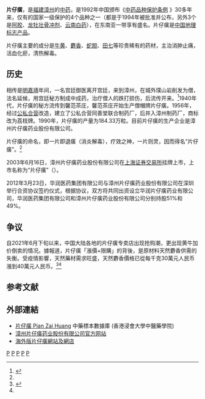 {{Medical}}
'''片仔癀'''，是[[福建|福建]][[漳州|漳州]]的[[中药|中药]]，是1992年中国颁布《[[s:中药品种保护条例_(1992年)|中药品种保护条例]] 》30多年来，仅有的国家一级保护的4个品种之一（都是于1994年被批准并公布，另外3个是[[阿胶|阿胶]]、[[龙牡壮骨冲剂|龙牡壮骨冲剂]]、[[云南白药|云南白药]]），在东南亚一带享有盛名。片仔癀是[[中国地理标志产品|中国地理标志产品]]。

片仔癀主要的成分是[[牛黄|牛黄]]、[[麝香|麝香]]、[[蛇胆|蛇胆]]、[[田七|田七]]等珍贵稀有的药材，主治消肿止痛，活血化瘀，清热解毒。

==历史==
相传是[[明朝|明]][[嘉靖|嘉靖]]年间，一名宫廷御医离开宫廷，来到漳州，在城外璞山岩削发为僧，法名延候，用宫廷秘方制成中成药，治疗僧人的跌打损伤，后流传开来。<ref name=":0">{{Cite web|title=下午察：片仔癀贵过黄金 中国“神药”为何层出不穷？|url=https://www.zaobao.com.sg/realtime/china/story20210628-1162122|access-date=2021-06-30|date=2021-06-28|last=|first=|work=|publisher=[[联合早报|联合早报]]|language=zh|archive-date=2021-07-09|archive-url=https://web.archive.org/web/20210709181717/https://www.zaobao.com.sg/realtime/china/story20210628-1162122|dead-url=no}}</ref>1940年代，片仔癀的秘方流传到馨范茶庄，馨范茶庄开始生产僧帽牌片仔癀。1956年，经过[[公私合营|公私合营]]改造，建立了公私合营同善堂联合制药厂，后并入漳州制药厂，商标改为荔枝牌。1990年，片仔癀的产量为184.33万粒。目前片仔癀的生产企业是漳州片仔癀药业股份有限公司。

片仔癀的命名，即一片即退癀（消炎解毒），疗效之神，一片则灵，因而得名“片仔癀”。<ref name=":0" />

2003年6月16日，漳州片仔癀药业股份有限公司在[[上海证券交易所|上海证券交易所]]挂牌上市，上市名称为“片仔癀”（{{SSE|600436}}）。

2012年3月23日，华润医药集团有限公司与漳州片仔癀药业股份有限公司在深圳举行合资协议签约仪式，根据协议，双方将共同出资设立华润片仔癀药业有限公司，华润医药集团有限公司和漳州片仔癀药业股份有限公司分别持股51%和49%。

==争议==
自2021年6月下旬以来，中国大陆各地的片仔癀专卖店出现抢购潮，更出现黄牛加价倒卖的情况。據報道，片仔癀「漲價+限購」的背後，是原材料天然麝香供需的失衡。受疫情影響，天然藥材需求旺盛，天然麝香價格已從每千克30萬元人民币漲到40萬元人民币。<ref>{{cite news |title=藥中茅台｜590元一粒「片仔癀」開店10分鐘賣光 淘寶炒到千多元 |url=https://www.hk01.com/%E5%A4%A7%E5%9C%8B%E5%B0%8F%E4%BA%8B/641796/%E8%97%A5%E4%B8%AD%E8%8C%85%E5%8F%B0-590%E5%85%83%E4%B8%80%E7%B2%92-%E7%89%87%E4%BB%94%E7%99%80-%E9%96%8B%E5%BA%9710%E5%88%86%E9%90%98%E8%B3%A3%E5%85%89-%E6%B7%98%E5%AF%B6%E7%82%92%E5%88%B0%E5%8D%83%E5%A4%9A%E5%85%83 |accessdate=2021-06-24 |work=香港01 |date=2021-06-23 |language=zh-HK |archive-date=2021-08-28 |archive-url=https://web.archive.org/web/20210828114709/https://www.hk01.com/%E5%A4%A7%E5%9C%8B%E5%B0%8F%E4%BA%8B/641796/%E8%97%A5%E4%B8%AD%E8%8C%85%E5%8F%B0-590%E5%85%83%E4%B8%80%E7%B2%92-%E7%89%87%E4%BB%94%E7%99%80-%E9%96%8B%E5%BA%9710%E5%88%86%E9%90%98%E8%B3%A3%E5%85%89-%E6%B7%98%E5%AF%B6%E7%82%92%E5%88%B0%E5%8D%83%E5%A4%9A%E5%85%83 |dead-url=no }}</ref><ref name=":0" />

== 参考文献 ==
{{Reflist}}
{{wikisource|中药品种保护条例 (1992年)|中药品种保护条例}}

==外部連結==
* [http://libproject.hkbu.edu.hk/was40/detail?channelid=44273&searchword=herb_id=D00135 片仔癀 Pian Zai Huang] {{Wayback|url=http://libproject.hkbu.edu.hk/was40/detail?channelid=44273&searchword=herb_id=D00135 |date=20160304203420 }} 中藥標本數據庫 (香港浸會大學中醫藥學院) {{zh-hant}}{{en}}
* [http://www.zzpzh.com 漳州片仔癀药业股份有限公司官方网站] {{Wayback|url=http://www.zzpzh.com/ |date=20080515201202 }}{{zh-hans}}
* [https://www.pzh.com.hk 海外版片仔癀網站及網店] {{Wayback|url=https://www.pzh.com.hk/ |date=20190510170839 }}{{zh-hant}}{{ja}}{{id}}
{{Fujian topics}}
{{SSE 50}}
{{CSI-300}}
[[Category:中成药|P]]
[[Category:福建老字号|P]]
[[Category:上海证券交易所上市公司|P]]
[[Category:中国药局|P]]
[[Category:中国地理标志产品|P]]